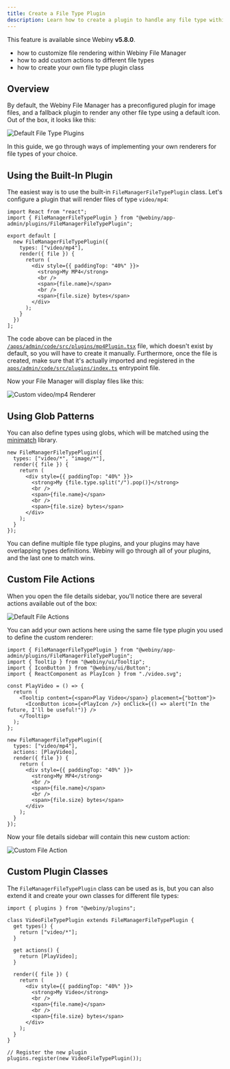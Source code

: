 ```yaml
---
title: Create a File Type Plugin
description: Learn how to create a plugin to handle any file type within Webiny File Manager.
---
```



<Alert type="info" title="Can I Use This?">

This feature is available since Webiny **v5.8.0**.

</Alert>

<Alert type="success" title="What you'll learn">

- how to customize file rendering within Webiny File Manager
- how to add custom actions to different file types
- how to create your own file type plugin class

</Alert>

## Overview

By default, the Webiny File Manager has a preconfigured plugin for image files, and a fallback plugin to render any other file type using a default icon. Out of the box, it looks like this:

![Default File Type Plugins](./assets/create-a-file-type-plugin/default-plugins.png)

In this guide, we go through ways of implementing your own renderers for file types of your choice.

## Using the Built-In Plugin

The easiest way is to use the built-in `FileManagerFileTypePlugin` class. Let's configure a plugin that will render files of type `video/mp4`:

```tsx Custom renderer for video/mp4 files
import React from "react";
import { FileManagerFileTypePlugin } from "@webiny/app-admin/plugins/FileManagerFileTypePlugin";

export default [
  new FileManagerFileTypePlugin({
    types: ["video/mp4"],
    render({ file }) {
      return (
        <div style={{ paddingTop: "40%" }}>
          <strong>My MP4</strong>
          <br />
          <span>{file.name}</span>
          <br />
          <span>{file.size} bytes</span>
        </div>
      );
    }
  })
];
```

<Alert type="info">

The code above can be placed in the [`/apps/admin/code/src/plugins/mp4Plugin.tsx`](https://github.com/webiny/webiny-examples/blob/master/extend-admin-area/apps/admin/code/src/plugins/mp4Plugin.tsx) file, which doesn't exist by default, so you will have to create it manually. Furthermore, once the file is created, make sure that it's actually imported and registered in the [`apps/admin/code/src/plugins/index.ts`](https://github.com/webiny/webiny-examples/blob/master/extend-admin-area/apps/admin/code/src/index.ts) entrypoint file.

</Alert>

Now your File Manager will display files like this:

![Custom video/mp4 Renderer](./assets/create-a-file-type-plugin/mp4-plugin.png)

## Using Glob Patterns

You can also define types using globs, which will be matched using the [minimatch](https://www.npmjs.com/package/minimatch) library.

```tsx Using globs to match file types
new FileManagerFileTypePlugin({
  types: ["video/*", "image/*"],
  render({ file }) {
    return (
      <div style={{ paddingTop: "40%" }}>
        <strong>My {file.type.split("/").pop()}</strong>
        <br />
        <span>{file.name}</span>
        <br />
        <span>{file.size} bytes</span>
      </div>
    );
  }
});
```

You can define multiple file type plugins, and your plugins may have overlapping types definitions. Webiny will go through all of your plugins, and the last one to match wins.

## Custom File Actions

When you open the file details sidebar, you'll notice there are several actions available out of the box:

![Default File Actions](./assets/create-a-file-type-plugin/file-actions.png)

You can add your own actions here using the same file type plugin you used to define the custom renderer:

```tsx Adding Custom Actions to Your File Type Plugin
import { FileManagerFileTypePlugin } from "@webiny/app-admin/plugins/FileManagerFileTypePlugin";
import { Tooltip } from "@webiny/ui/Tooltip";
import { IconButton } from "@webiny/ui/Button";
import { ReactComponent as PlayIcon } from "./video.svg";

const PlayVideo = () => {
  return (
    <Tooltip content={<span>Play Video</span>} placement={"bottom"}>
      <IconButton icon={<PlayIcon />} onClick={() => alert("In the future, I'll be useful!")} />
    </Tooltip>
  );
};

new FileManagerFileTypePlugin({
  types: ["video/mp4"],
  actions: [PlayVideo],
  render({ file }) {
    return (
      <div style={{ paddingTop: "40%" }}>
        <strong>My MP4</strong>
        <br />
        <span>{file.name}</span>
        <br />
        <span>{file.size} bytes</span>
      </div>
    );
  }
});
```

Now your file details sidebar will contain this new custom action:

![Custom File Action](./assets/create-a-file-type-plugin/custom-actions.png)

## Custom Plugin Classes

The `FileManagerFileTypePlugin` class can be used as is, but you can also extend it and create your own classes for different file types:

```tsx Creating a Custom File Type Plugin Class
import { plugins } from "@webiny/plugins";

class VideoFileTypePlugin extends FileManagerFileTypePlugin {
  get types() {
    return ["video/*"];
  }

  get actions() {
    return [PlayVideo];
  }

  render({ file }) {
    return (
      <div style={{ paddingTop: "40%" }}>
        <strong>My Video</strong>
        <br />
        <span>{file.name}</span>
        <br />
        <span>{file.size} bytes</span>
      </div>
    );
  }
}

// Register the new plugin
plugins.register(new VideoFileTypePlugin());
```
